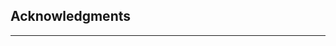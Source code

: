 ## **Acknowledgments**
***

<!--
Fill in any Acknowledgments using an example from a previous case study if needed: https://www.opencasestudies.org/ocs-bp-co2-emissions/#Acknowledgments
-->

<!--
Funding info should be included here
-->

